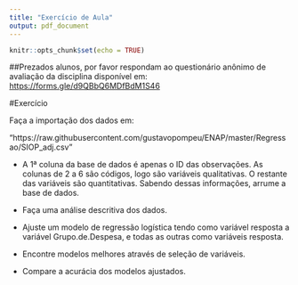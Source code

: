 ```yaml
---
title: "Exercício de Aula"
output: pdf_document
---
```


```r
knitr::opts_chunk$set(echo = TRUE)
```

##Prezados alunos, por favor respondam ao questionário anônimo de avaliação da disciplina disponível em:
[https://forms.gle/d9QBbQ6MDfBdM1S46](https://forms.gle/d9QBbQ6MDfBdM1S46)

#Exercício

Faça a importação dos dados em:

"https://raw.githubusercontent.com/gustavopompeu/ENAP/master/Regressao/SIOP_adj.csv"

* A 1ª coluna da base de dados é apenas o ID das observações. As colunas de 2 a 6 são códigos, logo são variáveis qualitativas. O restante das variáveis são quantitativas. Sabendo dessas informações, arrume a base de dados.

* Faça uma análise descritiva dos dados. 

* Ajuste um modelo de regressão logística tendo como variável resposta a variável Grupo.de.Despesa, e todas as outras como variáveis resposta.

* Encontre modelos melhores através de seleção de variáveis.

* Compare a acurácia dos modelos ajustados.